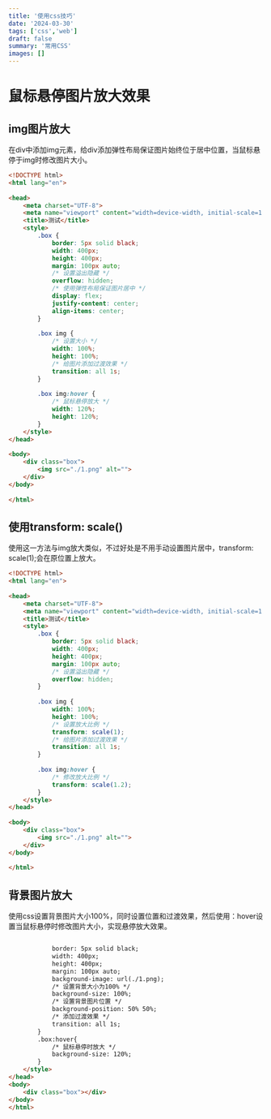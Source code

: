 ```yaml
---
title: '使用css技巧'
date: '2024-03-30'
tags: ['css','web']
draft: false
summary: '常用CSS'
images: []
---
```




# 鼠标悬停图片放大效果

## img图片放大
在div中添加img元素，给div添加弹性布局保证图片始终位于居中位置，当鼠标悬停于img时修改图片大小。
```html
<!DOCTYPE html>
<html lang="en">
 
<head>
    <meta charset="UTF-8">
    <meta name="viewport" content="width=device-width, initial-scale=1.0">
    <title>测试</title>
    <style>
        .box {
            border: 5px solid black;
            width: 400px;
            height: 400px;
            margin: 100px auto;
            /* 设置溢出隐藏 */
            overflow: hidden;
            /* 使用弹性布局保证图片居中 */
            display: flex;
            justify-content: center;
            align-items: center;
        }
 
        .box img {
            /* 设置大小 */
            width: 100%;
            height: 100%;
            /* 给图片添加过渡效果 */
            transition: all 1s;
        }
 
        .box img:hover {
            /* 鼠标悬停放大 */
            width: 120%;
            height: 120%;
        }
    </style>
</head>
 
<body>
    <div class="box">
        <img src="./1.png" alt="">
    </div>
</body>
 
</html>
```

## 使用transform: scale()
使用这一方法与img放大类似，不过好处是不用手动设置图片居中，transform: scale(1);会在原位置上放大。
```html
<!DOCTYPE html>
<html lang="en">
 
<head>
    <meta charset="UTF-8">
    <meta name="viewport" content="width=device-width, initial-scale=1.0">
    <title>测试</title>
    <style>
        .box {
            border: 5px solid black;
            width: 400px;
            height: 400px;
            margin: 100px auto;
            /* 设置溢出隐藏 */
            overflow: hidden;
        }
 
        .box img {
            width: 100%;
            height: 100%;
            /* 设置放大比例 */
            transform: scale(1);
            /* 给图片添加过渡效果 */
            transition: all 1s;
        }
 
        .box img:hover {
            /* 修改放大比例 */
            transform: scale(1.2);
        }
    </style>
</head>
 
<body>
    <div class="box">
        <img src="./1.png" alt="">
    </div>
</body>
 
</html>
```

## 背景图片放大
使用css设置背景图片大小100%，同时设置位置和过渡效果，然后使用：hover设置当鼠标悬停时修改图片大小，实现悬停放大效果。
```html

            border: 5px solid black;
            width: 400px;
            height: 400px;
            margin: 100px auto;
            background-image: url(./1.png);
            /* 设置背景大小为100% */
            background-size: 100%;
            /* 设置背景图片位置 */
            background-position: 50% 50%;
            /* 添加过渡效果 */
            transition: all 1s;
        }
        .box:hover{
            /* 鼠标悬停时放大 */
            background-size: 120%;
        }
    </style>
</head>
<body>
    <div class="box"></div>
</body>
</html>
```

